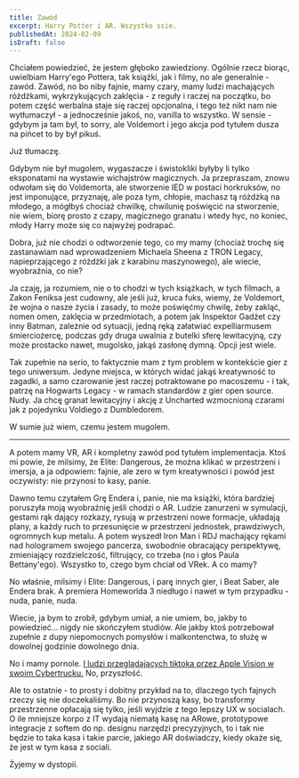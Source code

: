 ```yaml
---
title: Zawód
excerpt: Harry Potter i AR. Wszystko ssie.
publishedAt: 2024-02-09
isDraft: false
---
```


Chciałem powiedzieć, że jestem głęboko zawiedziony. Ogólnie rzecz biorąc, uwielbiam Harry'ego Pottera, tak książki, jak i filmy, no ale generalnie - zawód. Zawód, no bo niby fajnie, mamy czary, mamy ludzi machających różdżkami, wykrzykujących zaklęcia - z reguły i raczej na początku, bo potem część werbalna staje się raczej opcjonalna, i tego też nikt nam nie wytłumaczył - a jednocześnie jakoś, no, vanilla to wszystko. W sensie - gdybym ja tam był, to sorry, ale Voldemort i jego akcja pod tytułem dusza na pińcet to by był pikuś.

Już tłumaczę.

Gdybym nie był mugolem, wygaszacze i świstokliki byłyby li tylko eksponatami na wystawie wichajstrów magicznych. Ja przepraszam, znowu odwołam się do Voldemorta, ale stworzenie IED w postaci horkruksów, no jest imponujące, przyznaję, ale poza tym, chłopie, machasz tą różdżką na młodego, a mógłbyś chociaż chwilkę, chwilunię poświęcić na stworzenie, nie wiem, biorę prosto z czapy, magicznego granatu i wtedy hyc, no koniec, młody Harry może się co najwyżej podrapać.

Dobra, już nie chodzi o odtworzenie tego, co my mamy (chociaż trochę się zastanawiam nad wprowadzeniem Michaela Sheena z TRON Legacy, napieprzającego z różdżki jak z karabinu maszynowego), ale wiecie, wyobraźnia, co nie?

Ja czaję, ja rozumiem, nie o to chodzi w tych książkach, w tych filmach, a Zakon Feniksa jest cudowny, ale jeśli już, kruca fuks, wiemy, że Voldemort, że wojna o nasze życia i zasady, to może poświęćmy chwilę, żeby zakląć, nomen omen, zaklęcia w przedmiotach, a potem jak Inspektor Gadżet czy inny Batman, zależnie od sytuacji, jedną ręką załatwiać expelliarmusem śmierciożercę, podczas gdy druga uwalnia z butelki sferę lewitacyjną, czy może prostacko nawet, mugolsko, jakąś zasłonę dymną. Opcji jest wiele.

Tak zupełnie na serio, to faktycznie mam z tym problem w kontekście gier z tego uniwersum. Jedyne miejsca, w których widać jakąś kreatywność to zagadki, a samo czarowanie jest raczej potraktowane po macoszemu - i tak, patrzę na Hogwarts Legacy - w ramach standardów z gier open source. Nudy. Ja chcę granat lewitacyjny i akcję z Uncharted wzmocnioną czarami jak z pojedynku Voldiego z Dumbledorem.

W sumie już wiem, czemu jestem mugolem.

---

A potem mamy VR, AR i kompletny zawód pod tytułem implementacja. Ktoś mi powie, że milsimy, że Elite: Dangerous, że można klikać w przestrzeni i imersja, a ja odpowiem: fajnie, ale zero w tym kreatywności i powód jest oczywisty: nie przynosi to kasy, panie.

Dawno temu czytałem Grę Endera i, panie, nie ma książki, która bardziej poruszyła moją wyobraźnię jeśli chodzi o AR. Ludzie zanurzeni w symulacji, gestami rąk dający rozkazy, rysują w przestrzeni nowe formacje, układają plany, a każdy ruch to przesunięcie w przestrzeni jednostek, prawdziwych, ogromnych kup metalu. A potem wyszedł Iron Man i RDJ machający rękami nad hologramem swojego pancerza, swobodnie obracający perspektywę, zmieniający rozdzielczość, filtrujący, co trzeba (no i głos Paula Bettany'ego). Wszystko to, czego bym chciał od VRek. A co mamy?

No właśnie, milsimy i Elite: Dangerous, i parę innych gier, i Beat Saber, ale Endera brak. A premiera Homeworlda 3 niedługo i nawet w tym przypadku - nuda, panie, nuda.

Wiecie, ja bym to zrobił, gdybym umiał, a nie umiem, bo, jakby to powiedzieć... nigdy nie skończyłem studiów. Ale jakby ktoś potrzebował zupełnie z dupy niepomocnych pomysłów i malkontenctwa, to służę w dowolnej godzinie dowolnego dnia.

No i mamy pornole. [I ludzi przeglądających tiktoka przez Apple Vision w swoim Cybertrucku.](https://www.youtube.com/watch?v=9dkj6tY9J14) No, przyszłość.

Ale to ostatnie - to prosty i dobitny przykład na to, dlaczego tych fajnych rzeczy się nie doczekaliśmy. Bo nie przynoszą kasy, bo transformy przestrzenne opłacają się tylko, jeśli wyjdzie z tego lepszy UX w socialach. O ile mniejsze korpo z IT wydają niemałą kasę na ARowe, prototypowe integracje z softem do np. designu narzędzi precyzyjnych, to i tak nie będzie to taka kasa i takie parcie, jakiego AR doświadczy, kiedy okaże się, że jest w tym kasa z sociali.

Żyjemy w dystopii.

